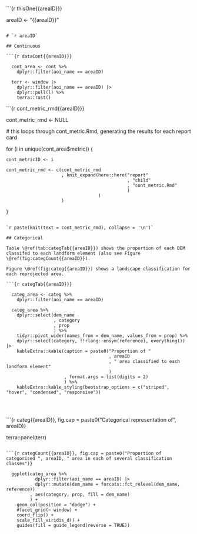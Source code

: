 
```{r thisOne{{areaID}}}

  areaID <- "{{areaID}}"

```

# `r areaID`

## Continuous

```{r dataCont{{areaID}}}

  cont_area <- cont %>%
    dplyr::filter(aoi_name == areaID)

  terr <- window |>
    dplyr::filter(aoi_name == areaID) |>
    dplyr::pull(l) %>%
    terra::rast()

```

```{r cont_metric_rmd{{areaID}}}

  cont_metric_rmd <- NULL

  # this loops through cont_metric.Rmd, generating the results for each report card

  for (i in unique(cont_area$metric)) {
    
    cont_metricID <- i
    
    cont_metric_rmd <- c(cont_metric_rmd
                         , knit_expand(here::here("report"
                                                  , "child"
                                                  , "cont_metric.Rmd"
                                                  )
                                       )
                         )
    
  }

```

`r paste(knit(text = cont_metric_rmd), collapse = '\n')`

## Categorical

Table \@ref(tab:categTab{{areaID}}) shows the proportion of each DEM classifed to each landform element (also see Figure \@ref(fig:categCount{{areaID}}).

Figure \@ref(fig:categ{{areaID}}) shows a landscape classification for each reprojected area.

```{r categTab{{areaID}}}

  categ_area <- categ %>%
    dplyr::filter(aoi_name == areaID)

  categ_area %>%
    dplyr::select(dem_name
                  , category
                  , prop
                  ) %>%
    tidyr::pivot_wider(names_from = dem_name, values_from = prop) %>%
    dplyr::select(category, !!rlang::ensym(reference), everything()) |>
    kableExtra::kable(caption = paste0("Proportion of "
                                       , areaID
                                       , " area classified to each landform element"
                                       )
                      , format.args = list(digits = 2)
                      ) %>%
    kableExtra::kable_styling(bootstrap_options = c("striped", "hover", "condensed", "responsive"))


```

<br>

```{r categ{{areaID}}, fig.cap = paste0("Categorical representation of ", areaID)}

  terra::panel(terr)

```

```{r categCount{{areaID}}, fig.cap = paste0("Proportion of categorised ", areaID, " area in each of several classification classes")}

  ggplot(categ_area %>%
           dplyr::filter(aoi_name == areaID) |>
           dplyr::mutate(dem_name = forcats::fct_relevel(dem_name, reference))
         , aes(category, prop, fill = dem_name)
         ) +
    geom_col(position = "dodge") +
    #facet_grid(~ window) +
    coord_flip() +
    scale_fill_viridis_d() +
    guides(fill = guide_legend(reverse = TRUE))

```
